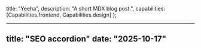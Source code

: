 
  title: "Yeeha",
  description: "A short MDX blog post.",
  capabilities: [Capabilities.frontend, Capabilities.design]
};


---
title: "SEO accordion"
date: "2025-10-17"
---



<Test />